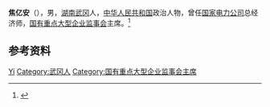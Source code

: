 '''焦亿安'''（{{bd|1944年|}}），男，[[湖南|湖南]][[武冈|武冈]]人，[[中华人民共和国|中华人民共和国]]政治人物，曾任[[国家电力公司|国家电力公司]]总经济师，[[国有重点大型企业监事会|国有重点大型企业监事会]]主席。<ref>{{Cite web|title=中华人民共和国国务院任免人员 2007年第24号国务院公报|url=http://www.gov.cn/gongbao/content/2007/content_719901.htm|accessdate=2021-02-11|work=中国政府网|archive-date=2017-02-19|archive-url=https://web.archive.org/web/20170219112031/http://www.gov.cn/gongbao/content/2007/content_719901.htm|dead-url=no}}</ref>

== 参考资料 ==
{{reflist}}

{{Authority control}}
{{DEFAULTSORT:Jiao焦}}
[[Category:焦姓|Yi]]
[[Category:武冈人|Category:武冈人]]
[[Category:国有重点大型企业监事会主席|Category:国有重点大型企业监事会主席]]

{{中国人物小作品}}